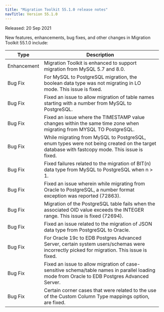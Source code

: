 ```yaml
---
title: "Migration Toolkit 55.1.0 release notes"
navTitle: Version 55.1.0
---
```


Released: 20 Sep 2021

New features, enhancements, bug fixes, and other changes in Migration Toolkit 55.1.0 include:

| Type | Description |
| ---- |------------ |
| Enhancement | Migration Toolkit is enhanced to support migration from MySQL 5.7 and 8.0.|
| Bug Fix | For MySQL to PostgreSQL migration, the boolean data type was not migrating in LO mode. This issue is fixed.|
| Bug Fix | Fixed an issue to allow migration of table names starting with a number from MySQL to PostgreSQL.|
| Bug Fix | Fixed an issue where the TIMESTAMP value changes within the same time zone when migrating from MYSQL TO PostgreSQL.|
| Bug Fix | While migrating from MySQL to PostgreSQL, enum types were not being created on the target database with fastcopy mode. This issue is fixed.|
| Bug Fix | Fixed failures related to the migration of BIT(n) data type from MySQL to PostgreSQL when n > 1.|
| Bug Fix | Fixed an issue wherein while migrating from Oracle to PostgreSQL, a number format exception was reported (72863).|
| Bug Fix | Migration of the PostgreSQL table fails when the associated OID value exceeds the INTEGER range. This issue is fixed (72694).|
| Bug Fix | Fixed an issue related to the migration of JSON data type from PostgreSQL to Oracle.|
| Bug Fix | For  Oracle 19c to EDB Postgres Advanced Server, certain system users/schemas were incorrectly picked for migration. This issue is fixed.|
| Bug Fix | Fixed an issue to allow migration of case-sensitive schema/table names in parallel loading mode from Oracle to EDB Postgres Advanced Server.|
| Bug Fix | Certain corner cases that were related to the use of the Custom Column Type mappings option, are fixed.|